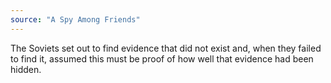 ```yaml
---
source: "A Spy Among Friends"
---
```


The Soviets set out to find evidence that did not exist and, when they failed to find it, assumed this must be proof of how well that evidence had been hidden.
